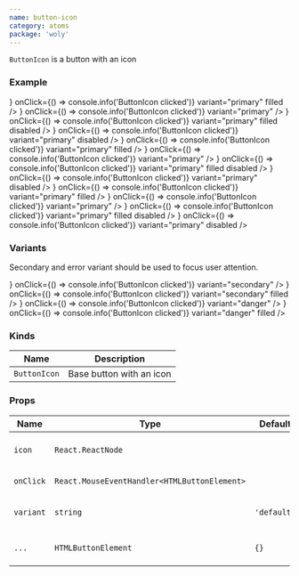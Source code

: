 ```yaml
---
name: button-icon
category: atoms
package: 'woly'
---
```



`ButtonIcon` is a button with an icon

### Example

<Playground>
  <block.N>
    <ButtonIcon
      icon={<SearchIcon />}
      onClick={() => console.info('ButtonIcon clicked')}
      variant="primary"
      filled
    />
  </block.N>
  <block.N>
    <ButtonIcon
      icon={<OpenedEyeIcon />}
      onClick={() => console.info('ButtonIcon clicked')}
      variant="primary"
    />
  </block.N>
  <block.N>
    <ButtonIcon
      icon={<SearchIcon />}
      onClick={() => console.info('ButtonIcon clicked')}
      variant="primary"
      filled
      disabled
    />
  </block.N>
  <block.N>
    <ButtonIcon
      icon={<OpenedEyeIcon />}
      onClick={() => console.info('ButtonIcon clicked')}
      variant="primary"
      disabled
    />
  </block.N>
  <block.XS>
    <ButtonIcon
      icon={<SearchIcon />}
      onClick={() => console.info('ButtonIcon clicked')}
      variant="primary"
      filled
    />
  </block.XS>
  <block.XS>
    <ButtonIcon
      icon={<OpenedEyeIcon />}
      onClick={() => console.info('ButtonIcon clicked')}
      variant="primary"
    />
  </block.XS>
  <block.XS>
    <ButtonIcon
      icon={<SearchIcon />}
      onClick={() => console.info('ButtonIcon clicked')}
      variant="primary"
      filled
      disabled
    />
  </block.XS>
  <block.XS>
    <ButtonIcon
      icon={<OpenedEyeIcon />}
      onClick={() => console.info('ButtonIcon clicked')}
      variant="primary"
      disabled
    />
  </block.XS>
  <block.S>
    <ButtonIcon
      icon={<SearchIcon />}
      onClick={() => console.info('ButtonIcon clicked')}
      variant="primary"
      filled
    />
  </block.S>
  <block.S>
    <ButtonIcon
      icon={<OpenedEyeIcon />}
      onClick={() => console.info('ButtonIcon clicked')}
      variant="primary"
    />
  </block.S>
  <block.S>
    <ButtonIcon
      icon={<SearchIcon />}
      onClick={() => console.info('ButtonIcon clicked')}
      variant="primary"
      filled
      disabled
    />
  </block.S>
  <block.S>
    <ButtonIcon
      icon={<OpenedEyeIcon />}
      onClick={() => console.info('ButtonIcon clicked')}
      variant="primary"
      disabled
    />
  </block.S>
</Playground>

### Variants

Secondary and error variant should be used to focus user attention.

<Playground>
  <ButtonIcon
    icon={<SearchIcon />}
    onClick={() => console.info('ButtonIcon clicked')}
    variant="secondary"
  />
  <ButtonIcon
    icon={<SearchIcon />}
    onClick={() => console.info('ButtonIcon clicked')}
    variant="secondary"
    filled
  />
  <ButtonIcon
    icon={<SearchIcon />}
    onClick={() => console.info('ButtonIcon clicked')}
    variant="danger"
  />
  <ButtonIcon
    icon={<SearchIcon />}
    onClick={() => console.info('ButtonIcon clicked')}
    variant="danger"
    filled
  />
</Playground>

### Kinds

| Name         | Description              |
| ------------ | ------------------------ |
| `ButtonIcon` | Base button with an icon |

### Props

| Name      | Type                                         | Default     | Description                                        |
| --------- | -------------------------------------------- | ----------- | -------------------------------------------------- |
| `icon`    | `React.ReactNode`                            |             | Set the icon component inside the button           |
| `onClick` | `React.MouseEventHandler<HTMLButtonElement>` |             | Callback when button clicked                       |
| `variant` | `string`                                     | `'default'` | Variant prop to style ButtonIcon component         |
| `...`     | `HTMLButtonElement`                          | `{}`        | Other props are inherited from `HTMLButtonElement` |
